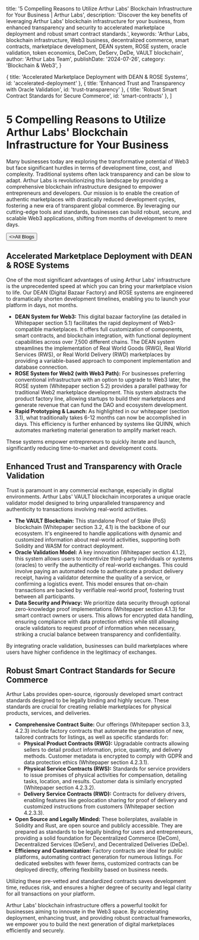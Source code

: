 
  title: '5 Compelling Reasons to Utilize Arthur Labs\' Blockchain Infrastructure for Your Business | Arthur Labs',
  description: 'Discover the key benefits of leveraging Arthur Labs\' blockchain infrastructure for your business, from enhanced transparency and security to accelerated marketplace deployment and robust smart contract standards.',
  keywords: 'Arthur Labs, blockchain infrastructure, Web3 business, decentralized commerce, smart contracts, marketplace development, DEAN system, ROSE system, oracle validation, token economics, DeCom, DeServ, DeDe, VAULT blockchain',
  author: 'Arthur Labs Team',
  publishDate: '2024-07-26',
  category: 'Blockchain & Web3',
}

  { title: 'Accelerated Marketplace Deployment with DEAN & ROSE Systems', id: 'accelerated-deployment' },
  { title: 'Enhanced Trust and Transparency with Oracle Validation', id: 'trust-transparency' },
  { title: 'Robust Smart Contract Standards for Secure Commerce', id: 'smart-contracts' },
]

<HeroPattern />

# 5 Compelling Reasons to Utilize Arthur Labs' Blockchain Infrastructure for Your Business

Many businesses today are exploring the transformative potential of Web3 but face significant hurdles in terms of development time, cost, and complexity. Traditional systems often lack transparency and can be slow to adapt. Arthur Labs is revolutionizing this landscape by providing a comprehensive blockchain infrastructure designed to empower entrepreneurs and developers. Our mission is to enable the creation of authentic marketplaces with drastically reduced development cycles, fostering a new era of transparent global commerce. By leveraging our cutting-edge tools and standards, businesses can build robust, secure, and scalable Web3 applications, shifting from months of development to mere days.

<div className="not-prose mt-6 mb-16 flex gap-3">
  <Button href="/blogs" arrow="left">
    <>All Blogs</>
  </Button>
</div>

<h2 id="accelerated-deployment">Accelerated Marketplace Deployment with DEAN & ROSE Systems</h2>

One of the most significant advantages of using Arthur Labs' infrastructure is the unprecedented speed at which you can bring your marketplace vision to life. Our DEAN (Digital Bazaar Factory) and ROSE systems are engineered to dramatically shorten development timelines, enabling you to launch your platform in days, not months.

*   **DEAN System for Web3:** This digital bazaar factoryline (as detailed in Whitepaper section 5.1) facilitates the rapid deployment of Web3-compatible marketplaces. It offers full customization of components, smart contracts, and blockchain integration, with functional deployment capabilities across over 7,500 different chains. The DEAN system streamlines the implementation of Real World Goods (RWG), Real World Services (RWS), or Real World Delivery (RWD) marketplaces by providing a variable-based approach to component implementation and database connection.
*   **ROSE System for Web2 (with Web3 Path):** For businesses preferring conventional infrastructure with an option to upgrade to Web3 later, the ROSE system (Whitepaper section 5.2) provides a parallel pathway for traditional Web2 marketplace development. This system abstracts the product factory line, allowing startups to build their marketplaces and generate revenue that can fund the DAO and ecosystem development.
*   **Rapid Prototyping & Launch:** As highlighted in our whitepaper (section 3.1), what traditionally takes 6-12 months can now be accomplished in days. This efficiency is further enhanced by systems like QUINN, which automates marketing material generation to amplify market reach.

These systems empower entrepreneurs to quickly iterate and launch, significantly reducing time-to-market and development costs.

<h2 id="trust-transparency">Enhanced Trust and Transparency with Oracle Validation</h2>

Trust is paramount in any commercial exchange, especially in digital environments. Arthur Labs' VAULT blockchain incorporates a unique oracle validator model designed to bring unparalleled transparency and authenticity to transactions involving real-world activities.

*   **The VAULT Blockchain:** This standalone Proof of Stake (PoS) blockchain (Whitepaper section 3.2, 4.1) is the backbone of our ecosystem. It's engineered to handle applications with dynamic and customized information about real-world activities, supporting both Solidity and WASM for contract deployment.
*   **Oracle Validation Model:** A key innovation (Whitepaper section 4.1.2), this system allows users to incentivize third-party individuals or systems (oracles) to verify the authenticity of real-world exchanges. This could involve paying an automated node to authenticate a product delivery receipt, having a validator determine the quality of a service, or confirming a logistics event. This model ensures that on-chain transactions are backed by verifiable real-world proof, fostering trust between all participants.
*   **Data Security and Privacy:** We prioritize data security through optional zero-knowledge proof implementations (Whitepaper section 4.1.3) for smart contract owners or users. This allows for encrypted data handling, ensuring compliance with data protection ethics while still allowing oracle validators to request proof of information when necessary, striking a crucial balance between transparency and confidentiality.

By integrating oracle validation, businesses can build marketplaces where users have higher confidence in the legitimacy of exchanges.

<h2 id="smart-contracts">Robust Smart Contract Standards for Secure Commerce</h2>

Arthur Labs provides open-source, rigorously developed smart contract standards designed to be legally binding and highly secure. These standards are crucial for creating reliable marketplaces for physical products, services, and deliveries.

*   **Comprehensive Contract Suite:** Our offerings (Whitepaper section 3.3, 4.2.3) include factory contracts that automate the generation of new, tailored contracts for listings, as well as specific standards for:
    *   **Physical Product Contracts (RWG):** Upgradable contracts allowing sellers to detail product information, price, quantity, and delivery methods. Customer metadata is encrypted to comply with GDPR and data protection ethics (Whitepaper section 4.2.3.1).
    *   **Physical Service Contracts (RWS):** Standards for service providers to issue promises of physical activities for compensation, detailing tasks, location, and results. Customer data is similarly encrypted (Whitepaper section 4.2.3.2).
    *   **Delivery Service Contracts (RWD):** Contracts for delivery drivers, enabling features like geolocation sharing for proof of delivery and customized instructions from customers (Whitepaper section 4.2.3.3).
*   **Open Source and Legally Minded:** These boilerplates, available in Solidity and Rust, are open source and publicly accessible. They are prepared as standards to be legally binding for users and entrepreneurs, providing a solid foundation for Decentralized Commerce (DeCom), Decentralized Services (DeServ), and Decentralized Deliveries (DeDe).
*   **Efficiency and Customization:** Factory contracts are ideal for public platforms, automating contract generation for numerous listings. For dedicated websites with fewer items, customized contracts can be deployed directly, offering flexibility based on business needs.

Utilizing these pre-vetted and standardized contracts saves development time, reduces risk, and ensures a higher degree of security and legal clarity for all transactions on your platform.

Arthur Labs' blockchain infrastructure offers a powerful toolkit for businesses aiming to innovate in the Web3 space. By accelerating deployment, enhancing trust, and providing robust contractual frameworks, we empower you to build the next generation of digital marketplaces efficiently and securely.

<div className="mt-16">
  <Socials />
</div>
